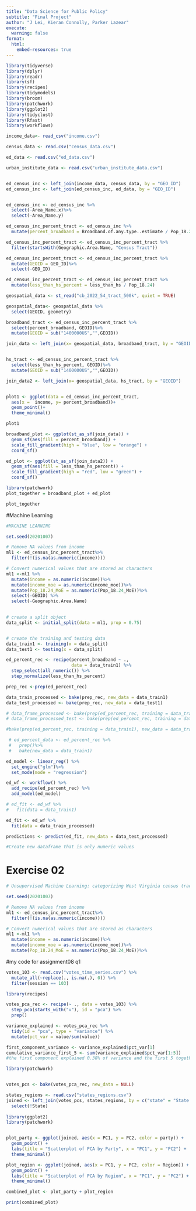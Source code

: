 ```yaml
---
title: "Data Science for Public Policy"
subtitle: "Final Project"
author: "J Lei, Kieran Connolly, Parker Lazear"
execute:
  warning: false
format:
  html:
    embed-resources: true
---
```

```r
library(tidyverse)
library(dplyr)
library(readr)
library(sf)
library(recipes)
library(tidymodels)
library(broom)
library(patchwork)
library(ggplot2)
library(tidyclust)
library(Rfast)
library(workflows)
```


```r

income_data<- read_csv("income.csv")

census_data <- read.csv("census_data.csv")

ed_data <- read.csv("ed_data.csv")

urban_institute_data <- read.csv("urban_institute_data.csv")


ed_census_inc <- left_join(income_data, census_data, by = "GEO_ID")
ed_census_inc <- left_join(ed_census_inc, ed_data, by = "GEO_ID")


ed_census_inc <- ed_census_inc %>%
  select(-Area_Name.x)%>%
  select(-Area_Name.y)

ed_census_inc_percent_tract <- ed_census_inc %>%
  mutate(percent_broadband = Broadband.of.any.type..estimate / Pop_18.24)

ed_census_inc_percent_tract <- ed_census_inc_percent_tract %>%
  filter(startsWith(Geographic.Area.Name, "Census Tract"))

ed_census_inc_percent_tract <- ed_census_inc_percent_tract %>%
  mutate(GEOID = GEO_ID)%>%
  select(-GEO_ID)

ed_census_inc_percent_tract <- ed_census_inc_percent_tract %>%
  mutate(less_than_hs_percent = less_than_hs / Pop_18.24)


```


```r


geospatial_data <- st_read("cb_2022_54_tract_500k", quiet = TRUE)

geospatial_data<- geospatial_data %>%
  select(GEOID, geometry)

broadband_tract <- ed_census_inc_percent_tract %>%
  select(percent_broadband, GEOID)%>%
  mutate(GEOID = sub("1400000US","",GEOID))

join_data <- left_join(x= geospatial_data, broadband_tract, by = "GEOID")


hs_tract <- ed_census_inc_percent_tract %>%
  select(less_than_hs_percent, GEOID)%>%
  mutate(GEOID = sub("1400000US","",GEOID))

join_data2 <- left_join(x= geospatial_data, hs_tract, by = "GEOID")


plot1 <- ggplot(data = ed_census_inc_percent_tract,
  aes(x =  income, y= percent_broadband))+
  geom_point()+
  theme_minimal()

plot1

broadband_plot <- ggplot(st_as_sf(join_data)) + 
  geom_sf(aes(fill = percent_broadband)) +
  scale_fill_gradient(high = "blue", low = "orange") +
  coord_sf()

ed_plot <- ggplot(st_as_sf(join_data2)) + 
  geom_sf(aes(fill = less_than_hs_percent)) +
  scale_fill_gradient(high = "red", low = "green") +
  coord_sf()

library(patchwork)
plot_together = broadband_plot + ed_plot

plot_together

```


#Machine Learning

```r
#MACHINE LEARNING

set.seed(20201007)

# Remove NA values from income
ml1 <- ed_census_inc_percent_tract%>%
  filter(!(is.na(as.numeric(income))))

# Convert numerical values that are stored as characters
ml1 <-ml1 %>%
  mutate(income = as.numeric(income))%>%
  mutate(income_moe = as.numeric(income_moe))%>%
  mutate(Pop_18.24_MoE = as.numeric(Pop_18.24_MoE))%>%
  select(-GEOID) %>%
  select(-Geographic.Area.Name)
  

# create a split object
data_split <- initial_split(data = ml1, prop = 0.75)


# create the training and testing data
data_train1 <- training(x = data_split)
data_test1 <- testing(x = data_split)

ed_percent_rec <- recipe(percent_broadband ~ .,
                         data = data_train1) %>%
  step_select(all_numeric()) %>%
  step_normalize(less_than_hs_percent)

prep_rec <-prep(ed_percent_rec)

data_train_processed <- bake(prep_rec, new_data = data_train1)
data_test_processed <- bake(prep_rec, new_data = data_test1)

# data_frame_processed <- bake(prep(ed_percent_rec, training = data_train1), new_data = data_train1)
# data_frame_processed_test <- bake(prep(ed_percent_rec, training = data_test1), new_data = data_test1)

#bake(prep(ed_percent_rec, training = data_train1), new_data = data_train1)

 # ed_percent_data <- ed_percent_rec %>%
 #   prep()%>%
 #   bake(new_data = data_train1)

ed_model <- linear_reg() %>%
  set_engine("glm")%>%
  set_mode(mode = "regression")

ed_wf <- workflow() %>%
  add_recipe(ed_percent_rec) %>%
  add_model(ed_model)

# ed_fit <- ed_wf %>%
#   fit(data = data_train1)

ed_fit <- ed_wf %>%
  fit(data = data_train_processed)

predictions <- predict(ed_fit, new_data = data_test_processed)

#Create new dataframe that is only numeric values

```

# Exercise 02

```r

# Unsupervised Machine Learning: categorizing West Virginia census tracts

set.seed(20201007)

# Remove NA values from income
ml1 <- ed_census_inc_percent_tract%>%
  filter(!(is.na(as.numeric(income))))

# Convert numerical values that are stored as characters
ml1 <-ml1 %>%
  mutate(income = as.numeric(income))%>%
  mutate(income_moe = as.numeric(income_moe))%>%
  mutate(Pop_18.24_MoE = as.numeric(Pop_18.24_MoE))%>%

```
#my code for assignment08 q1


```r
votes_103 <- read.csv("votes_time_series.csv") %>%
  mutate_all(~replace(., is.na(.), 0)) %>%
  filter(session == 103)

library(recipes)

votes_pca_rec <- recipe(~ ., data = votes_103) %>%
  step_pca(starts_with("v"), id = "pca") %>%
  prep()

variance_explained <- votes_pca_rec %>%
  tidy(id = "pca", type = "variance") %>%
  mutate(pct_var = value/sum(value))

first_component_variance <- variance_explained$pct_var[1]
cumulative_variance_first_5 <- sum(variance_explained$pct_var[1:5])
#the first component explained 0.38% of variance and the first 5 together explained 0.66%

library(patchwork)


votes_pcs <- bake(votes_pca_rec, new_data = NULL)

states_regions <- read.csv("states_regions.csv")
joined <- left_join(votes_pcs, states_regions, by = c("state" = "State.Code" ) ) %>%
  select(!State)
 
library(ggplot2)
library(patchwork)


plot_party <- ggplot(joined, aes(x = PC1, y = PC2, color = party)) +
  geom_point() +
  labs(title = "Scatterplot of PCA by Party", x = "PC1", y = "PC2") +
  theme_minimal()

plot_region <- ggplot(joined, aes(x = PC1, y = PC2, color = Region)) +
  geom_point() +
  labs(title = "Scatterplot of PCA by Region", x = "PC1", y = "PC2") +
  theme_minimal()

combined_plot <- plot_party + plot_region

print(combined_plot)
```